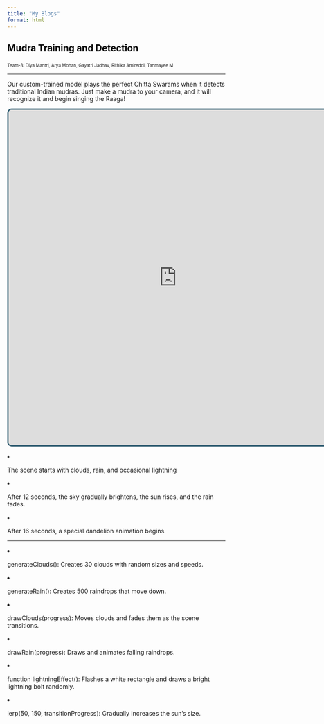 ```yaml
---
title: "My Blogs"
format: html
---
```


<style>

.navbar {
    background: #2f5c70;
    padding: 15px 20px;
    display: flex;
    justify-content: space-between;
    align-items: center;
}

.navbar a {
    color: white;
    text-decoration: none;
    margin: 0 15px;
    font-size: 18px;
    transition: 0.3s;
  }
  
  .navbar a:hover {
    color: #bee7fa;
  }

</style>

<h2 style="color:black">

Mudra Training and Detection

</h2>

<p style="font-size:10"> Team-3: Diya Mantri, Arya Mohan, Gayatri Jadhav, Rithika Amireddi, Tanmayee M </p>

<hr>

<p>

Our custom-trained model plays the perfect Chitta Swarams when it detects traditional Indian mudras. Just make a mudra to your camera, and it will recognize it and begin singing the Raaga!

</p>

<iframe src="https://editor.p5js.org/diyamantri/sketches/-gJvkerKd" width="775px" height="775px" style="border: 3px solid #2f5c70; border-radius: 10px;">

</iframe>

<p>

<li>

The scene starts with clouds, rain, and occasional lightning

<li>

After 12 seconds, the sky gradually brightens, the sun rises, and the rain fades.

<li>

After 16 seconds, a special dandelion animation begins.

<hr>

<li>

generateClouds(): Creates 30 clouds with random sizes and speeds.

<li>

generateRain(): Creates 500 raindrops that move down.

<li>

drawClouds(progress): Moves clouds and fades them as the scene transitions.

<li>

drawRain(progress): Draws and animates falling raindrops.

<li>

function lightningEffect(): Flashes a white rectangle and draws a bright lightning bolt randomly.

<li>

lerp(50, 150, transitionProgress): Gradually increases the sun’s size.

</p>